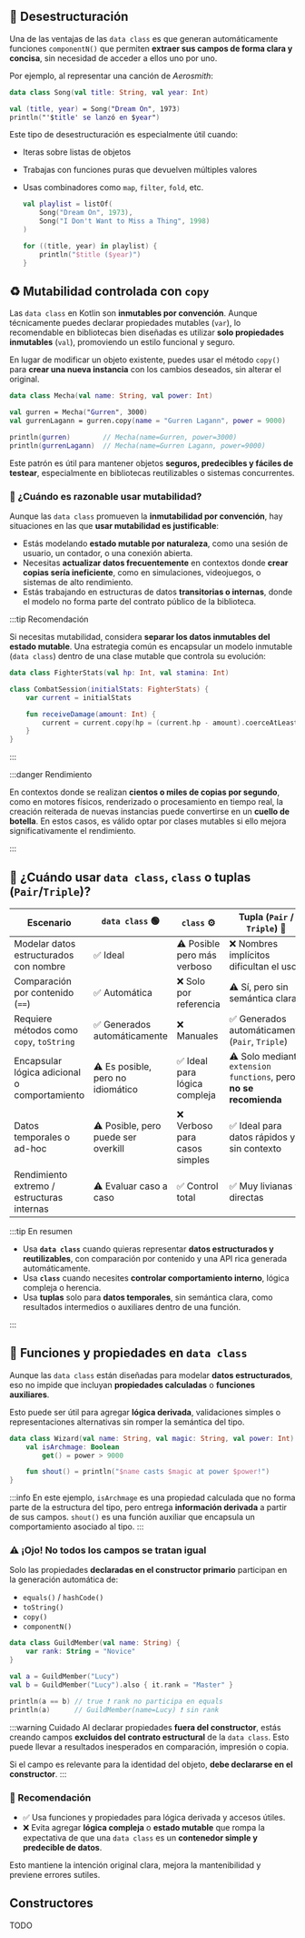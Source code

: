 
## 🎁 Desestructuración

Una de las ventajas de las `data class` es que generan automáticamente funciones `componentN()` que permiten **extraer sus campos de forma clara y concisa**, sin necesidad de acceder a ellos uno por uno.

Por ejemplo, al representar una canción de *Aerosmith*:

```kotlin showLineNumbers title="Desestructuración de una data class"
data class Song(val title: String, val year: Int)

val (title, year) = Song("Dream On", 1973)
println("'$title' se lanzó en $year")
```

Este tipo de desestructuración es especialmente útil cuando:

- Iteras sobre listas de objetos
- Trabajas con funciones puras que devuelven múltiples valores
- Usas combinadores como `map`, `filter`, `fold`, etc.

    ```kotlin showLineNumbers title="Uso en una lista"
    val playlist = listOf(
        Song("Dream On", 1973),
        Song("I Don't Want to Miss a Thing", 1998)
    )

    for ((title, year) in playlist) {
        println("$title ($year)")
    }
    ```

## ♻️ Mutabilidad controlada con `copy`

Las `data class` en Kotlin son **inmutables por convención**. Aunque técnicamente puedes declarar propiedades mutables (`var`), lo recomendable en bibliotecas bien diseñadas es utilizar **solo propiedades inmutables** (`val`), promoviendo un estilo funcional y seguro.

En lugar de modificar un objeto existente, puedes usar el método `copy()` para **crear una nueva instancia** con los cambios deseados, sin alterar el original.

```kotlin showLineNumbers title="Uso de copy para modificar datos sin mutar el original"
data class Mecha(val name: String, val power: Int)

val gurren = Mecha("Gurren", 3000)
val gurrenLagann = gurren.copy(name = "Gurren Lagann", power = 9000)

println(gurren)        // Mecha(name=Gurren, power=3000)
println(gurrenLagann)  // Mecha(name=Gurren Lagann, power=9000)
```

Este patrón es útil para mantener objetos **seguros, predecibles y fáciles de testear**, especialmente en bibliotecas reutilizables o sistemas concurrentes.

### 🔄 ¿Cuándo es razonable usar mutabilidad?

Aunque las `data class` promueven la **inmutabilidad por convención**, hay situaciones en las que **usar mutabilidad es justificable**:

- Estás modelando **estado mutable por naturaleza**, como una sesión de usuario, un contador, o una conexión abierta.
- Necesitas **actualizar datos frecuentemente** en contextos donde **crear copias sería ineficiente**, como en simulaciones, videojuegos, o sistemas de alto rendimiento.
- Estás trabajando en estructuras de datos **transitorias o internas**, donde el modelo no forma parte del contrato público de la biblioteca.

:::tip Recomendación

Si necesitas mutabilidad, considera **separar los datos inmutables del estado mutable**. Una estrategia común es encapsular un modelo inmutable (`data class`) dentro de una clase mutable que controla su evolución:

```kotlin
data class FighterStats(val hp: Int, val stamina: Int)

class CombatSession(initialStats: FighterStats) {
    var current = initialStats

    fun receiveDamage(amount: Int) {
        current = current.copy(hp = (current.hp - amount).coerceAtLeast(0))
    }
}
```

:::

:::danger Rendimiento

En contextos donde se realizan **cientos o miles de copias por segundo**, como en motores físicos, renderizado o procesamiento en tiempo real, la creación reiterada de nuevas instancias puede convertirse en un **cuello de botella**. En estos casos, es válido optar por clases mutables si ello mejora significativamente el rendimiento.

:::

## 🧩 ¿Cuándo usar `data class`, `class` o tuplas (`Pair`/`Triple`)?

| **Escenario**                                | **`data class`** 🟢                     | **`class`** ⚙️                           | **Tupla (`Pair` / `Triple`)** 🔹             |
|---------------------------------------------|----------------------------------------|------------------------------------------|-----------------------------------------------|
| Modelar datos estructurados con nombre      | ✅ Ideal                                | ⚠️ Posible pero más verboso              | ❌ Nombres implícitos dificultan el uso        |
| Comparación por contenido (`==`)            | ✅ Automática                           | ❌ Solo por referencia                    | ⚠️ Sí, pero sin semántica clara                |
| Requiere métodos como `copy`, `toString` | ✅ Generados automáticamente | ❌ Manuales | ✅ Generados automáticamente (`Pair`, `Triple`) |
| Encapsular lógica adicional o comportamiento | ⚠️ Es posible, pero no idiomático         | ✅ Ideal para lógica compleja               | ⚠️ Solo mediante `extension functions`, pero **no se recomienda** |
| Datos temporales o ad-hoc                   | ⚠️ Posible, pero puede ser overkill    | ❌ Verboso para casos simples             | ✅ Ideal para datos rápidos y sin contexto     |
| Rendimiento extremo / estructuras internas  | ⚠️ Evaluar caso a caso                  | ✅ Control total                          | ✅ Muy livianas y directas                     |

:::tip En resumen

- Usa **`data class`** cuando quieras representar **datos estructurados y reutilizables**, con comparación por contenido y una API rica generada automáticamente.
- Usa **`class`** cuando necesites **controlar comportamiento interno**, lógica compleja o herencia.
- Usa **tuplas** solo para **datos temporales**, sin semántica clara, como resultados intermedios o auxiliares dentro de una función.

::: 

## 🔧 Funciones y propiedades en `data class`

Aunque las `data class` están diseñadas para modelar **datos estructurados**, eso no impide que incluyan **propiedades calculadas** o **funciones auxiliares**.

Esto puede ser útil para agregar **lógica derivada**, validaciones simples o representaciones alternativas sin romper la semántica del tipo.

```kotlin title="Propiedad calculada y función auxiliar"
data class Wizard(val name: String, val magic: String, val power: Int) {
    val isArchmage: Boolean
        get() = power > 9000

    fun shout() = println("$name casts $magic at power $power!")
}
```

:::info
En este ejemplo, `isArchmage` es una propiedad calculada que no forma parte de la estructura del tipo, pero entrega **información derivada** a partir de sus campos. `shout()` es una función auxiliar que encapsula un comportamiento asociado al tipo.
:::

### ⚠️ ¡Ojo! No todos los campos se tratan igual

Solo las propiedades **declaradas en el constructor primario** participan en la generación automática de:

- `equals()` / `hashCode()`
- `toString()`
- `copy()`
- `componentN()`

```kotlin title="Campo declarado fuera del constructor"
data class GuildMember(val name: String) {
    var rank: String = "Novice"
}

val a = GuildMember("Lucy")
val b = GuildMember("Lucy").also { it.rank = "Master" }

println(a == b) // true ❗ rank no participa en equals
println(a)      // GuildMember(name=Lucy) ❗ sin rank
```

:::warning Cuidado
Al declarar propiedades **fuera del constructor**, estás creando campos **excluidos del contrato estructural** de la `data class`. Esto puede llevar a resultados inesperados en comparación, impresión o copia.

Si el campo es relevante para la identidad del objeto, **debe declararse en el constructor**.
:::

### 🧭 Recomendación

- ✅ Usa funciones y propiedades para lógica derivada y accesos útiles.
- ❌ Evita agregar **lógica compleja** o **estado mutable** que rompa la expectativa de que una `data class` es un **contenedor simple y predecible de datos**.

Esto mantiene la intención original clara, mejora la mantenibilidad y previene errores sutiles.

## Constructores

TODO
